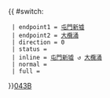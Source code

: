 {{ #switch: {{{format|}}}
  | endpoint1 = [[屯門新墟]]
  | endpoint2 = [[大欖涌]]
  | direction = 0
  | status = 
  | inline = [[屯門新墟]] ↺ [[大欖涌]]
  | normal =
  | full =
}}<noinclude>[[category:新界專線小巴路線模板|043B]]</noinclude>